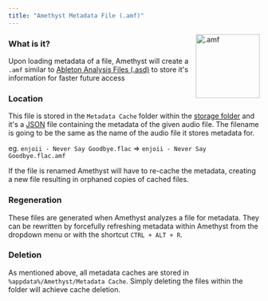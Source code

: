 ```yaml
---
title: "Amethyst Metadata File (.amf)"
---
```


<img align="right" src="https://github.com/Geoxor/amethyst/raw/master/assets/images/amf.png" alt=".amf" width="128"/>

### What is it?

Upon loading metadata of a file, Amethyst will create a `.amf` similar to  [Ableton Analysis Files (.asd)](https://www.ableton.com/en/live-manual/12/managing-files-and-sets/#analysis-files-asd) to store it's information for faster future access 

### Location

This file is stored in the `Metadata Cache` folder within the [storage folder](/introduction#metadata-location) and it's a [JSON](https://en.wikipedia.org/wiki/JSON) file containing
the metadata of the given audio file. The filename is going to be the same as the name of the audio file it stores metadata for.

eg. `enjoii - Never Say Goodbye.flac` => `enjoii - Never Say Goodbye.flac.amf`

<Note>
If the file is renamed Amethyst will have to re-cache the metadata, creating a new file resulting in orphaned copies of cached files.
</Note>

### Regeneration
These files are generated when Amethyst analyzes a file for metadata. They can be rewritten by forcefully refreshing metadata
within Amethyst from the dropdown menu or with the shortcut `CTRL + ALT + R`.

### Deletion
As mentioned above, all metadata caches are stored in `%appdata%/Amethyst/Metadata Cache`. Simply deleting the files within the folder will achieve cache deletion.
